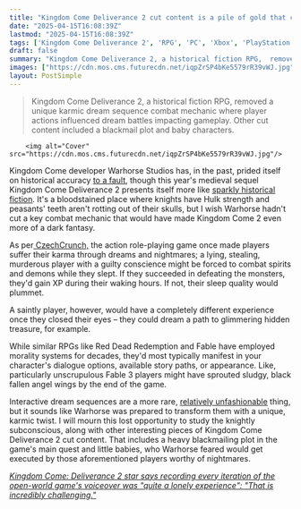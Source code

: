 ```yaml
---
title: "Kingdom Come Deliverance 2 cut content is a pile of gold that contains what could have been my favorite combat mechanic ever"
date: "2025-04-15T16:08:39Z"
lastmod: "2025-04-15T16:08:39Z"
tags: ['Kingdom Come Deliverance 2', 'RPG', 'PC', 'Xbox', 'PlayStation', 'Action RPG', 'Medieval']
draft: false
summary: "Kingdom Come Deliverance 2, a historical fiction RPG,  removed a unique karmic dream sequence combat mechanic where player actions influenced dream battles impacting gameplay.  Other cut content included a blackmail plot and baby characters."
images: ["https://cdn.mos.cms.futurecdn.net/iqpZrSP4bKe5579rR39vWJ.jpg"]
layout: PostSimple
---
```

> Kingdom Come Deliverance 2, a historical fiction RPG,  removed a unique karmic dream sequence combat mechanic where player actions influenced dream battles impacting gameplay.  Other cut content included a blackmail plot and baby characters.


        <img alt="Cover" src="https://cdn.mos.cms.futurecdn.net/iqpZrSP4bKe5579rR39vWJ.jpg"/>
        
Kingdom Come developer Warhorse Studios has, in the past, prided itself on historical accuracy [<u>to a fault</u>](https://www.gamesradar.com/after-the-original-medieval-rpg-courted-controversy-over-historical-accuracy-kingdom-come-deliverance-2-will-feature-a-wide-range-of-ethnicities/), though this year's medieval sequel Kingdom Come Deliverance 2 presents itself more like [<u>sparkly historical fiction</u>](https://www.gamesradar.com/games/rpg/kingdom-come-deliverance-2-isnt-historically-accurate-its-something-better/). It's a bloodstained place where knights have Hulk strength and peasants' teeth aren't rotting out of their skulls, but I wish Warhorse hadn't cut a key combat mechanic that would have made Kingdom Come 2 even more of a dark fantasy.

As per[<u> CzechCrunch,</u>](https://cc.cz/co-jsme-z-kingdom-come-2-vystrihli-draculu-unos-zikmunda-35-questu-a-tlustochy-rika-sef-z-warhorse/) the action role-playing game once made players suffer their karma through dreams and nightmares; a lying, stealing, murderous player with a guilty conscience might be forced to combat spirits and demons while they slept. If they succeeded in defeating the monsters, they'd gain XP during their waking hours. If not, their sleep quality would plummet.

A saintly player, however, would have a completely different experience once they closed their eyes – they could dream a path to glimmering hidden treasure, for example.

While similar RPGs like Red Dead Redemption and Fable have employed morality systems for decades, they'd most typically manifest in your character's dialogue options, available story paths, or appearance. Like, particularly unscrupulous Fable 3 players might have sprouted sludgy, black fallen angel wings by the end of the game.

Interactive dream sequences are a more rare, [<u>relatively unfashionable</u>](https://www.reddit.com/r/truegaming/comments/1ce0hu/why_do_videogames_use_dream_sequences_insanity/) thing, but it sounds like Warhorse was prepared to transform them with a unique, karmic twist. I will mourn this lost opportunity to study the knightly subconscious, along with other interesting pieces of Kingdom Come Deliverance 2 cut content. That includes a heavy blackmailing plot in the game's main quest and little babies, who Warhorse feared would get executed by those aforementioned players worthy of nightmares.

[<u><em>Kingdom Come: Deliverance 2 star says recording every iteration of the open-world game's voiceover was "quite a lonely experience": "That is incredibly challenging."</em></u>](https://www.gamesradar.com/games/rpg/kingdom-come-deliverance-2-star-says-recording-every-iteration-of-the-open-world-games-voiceover-was-quite-a-lonely-experience-that-is-incredibly-challenging/)
        